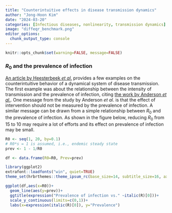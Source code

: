 ```yaml
---
title: "Counterintuitive effects in disease transmission dynamics"
author: "Jong-Hoon Kim"
date: "2024-03-20"
categories: [Infectious diseases, nonlinearity, transmission dynamics]
image: "diffeqr_benchmark.png"
editor_options: 
  chunk_output_type: console
---
```


```r
knitr::opts_chunk$set(warning=FALSE, message=FALSE) 
```


### $R_0$ and the prevalence of infection
[An article by Heesterbeek _et al_.](https://www.science.org/doi/10.1126/science.aaa4339) provides a few examples on the counterintuitive behavior of a dynamical system of disease transmission. The first example was about the relationship between the intensity of transmission and the prevalence of infection, citing [the work by Anderson _et al_.](https://pubmed.ncbi.nlm.nih.gov/3892436/). One message from the study by Anderson _et al_. is that the effect of intervention should not be measured by the prevalence of infection. A similar message can be drawn from a simple relationship between $R_0$ and the prevalence of infection. As shown in the figure below, reducing $R_0$ from 15 to 10 may require a lot of efforts and its effect on prevalence of infection may be small.
```r
R0 <- seq(1, 20, by=0.1)
# R0*s = 1 is assumed, i.e., endemic steady state
prev <- 1 - 1/R0

df <- data.frame(R0=R0, Prev=prev)

library(ggplot2)
extrafont::loadfonts("win", quiet=TRUE)
theme_set(hrbrthemes::theme_ipsum_rc(base_size=14, subtitle_size=16, axis_title_size=12))

ggplot(df,aes(x=R0))+
  geom_line(aes(y=prev))+ 
  ggtitle(expression("Prevalence of infection vs." ~italic(R)[0]))+
  scale_y_continuous(limits=c(0,1))+
  labs(x=expression(italic(R)[0]), y="Prevalence")
```


